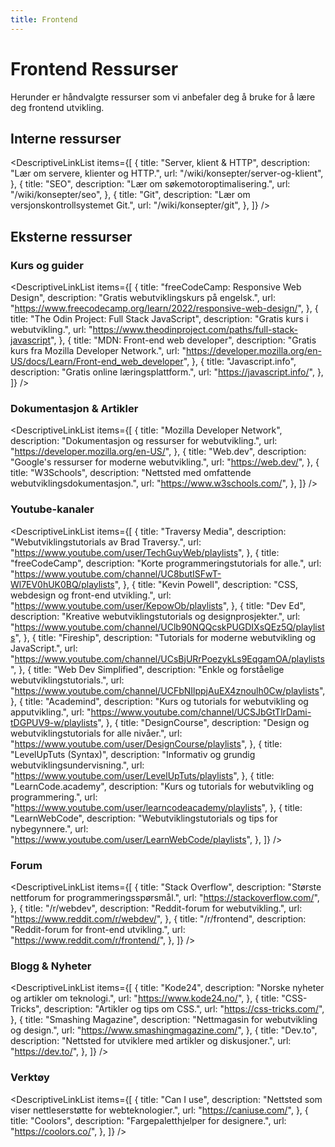 ```yaml
---
title: Frontend
---
```



# Frontend Ressurser

Herunder er håndvalgte ressurser som vi anbefaler deg å bruke for å lære deg frontend utvikling.

## Interne ressurser

<DescriptiveLinkList
  items={[
    {
      title: "Server, klient & HTTP",
      description: "Lær om servere, klienter og HTTP.",
      url: "/wiki/konsepter/server-og-klient",
    },
    {
      title: "SEO",
      description: "Lær om søkemotoroptimalisering.",
      url: "/wiki/konsepter/seo",
    },
    {
      title: "Git",
      description: "Lær om versjonskontrollsystemet Git.",
      url: "/wiki/konsepter/git",
    },
  ]}
/>

## Eksterne ressurser

### Kurs og guider

<DescriptiveLinkList
  items={[
    {
      title: "freeCodeCamp: Responsive Web Design",
      description: "Gratis webutviklingskurs på engelsk.",
      url: "https://www.freecodecamp.org/learn/2022/responsive-web-design/",
    },
    {
      title: "The Odin Project: Full Stack JavaScript",
      description: "Gratis kurs i webutvikling.",
      url: "https://www.theodinproject.com/paths/full-stack-javascript",
    },
    {
      title: "MDN: Front-end web developer",
      description:
        "Gratis kurs fra Mozilla Developer Network.",
      url: "https://developer.mozilla.org/en-US/docs/Learn/Front-end_web_developer",
    },
    {
      title: "Javascript.info",
      description: "Gratis online læringsplattform.",
      url: "https://javascript.info/",
    },
  ]}
/>

### Dokumentasjon & Artikler

<DescriptiveLinkList
  items={[
    {
      title: "Mozilla Developer Network",
      description:
        "Dokumentasjon og ressurser for webutvikling.",
      url: "https://developer.mozilla.org/en-US/",
    },
    {
      title: "Web.dev",
      description:
        "Google's ressurser for moderne webutvikling.",
      url: "https://web.dev/",
    },
    {
      title: "W3Schools",
      description:
        "Nettsted med omfattende webutviklingsdokumentasjon.",
      url: "https://www.w3schools.com/",
    },
  ]}
/>

### Youtube-kanaler

<DescriptiveLinkList
  items={[
    {
      title: "Traversy Media",
      description:
        "Webutviklingstutorials av Brad Traversy.",
      url: "https://www.youtube.com/user/TechGuyWeb/playlists",
    },
    {
      title: "freeCodeCamp",
      description:
        "Korte programmeringstutorials for alle.",
      url: "https://www.youtube.com/channel/UC8butISFwT-Wl7EV0hUK0BQ/playlists",
    },
    {
      title: "Kevin Powell",
      description: "CSS, webdesign og front-end utvikling.",
      url: "https://www.youtube.com/user/KepowOb/playlists",
    },
    {
      title: "Dev Ed",
      description:
        "Kreative webutviklingstutorials og designprosjekter.",
      url: "https://www.youtube.com/channel/UClb90NQQcskPUGDIXsQEz5Q/playlists",
    },
    {
      title: "Fireship",
      description:
        "Tutorials for moderne webutvikling og JavaScript.",
      url: "https://www.youtube.com/channel/UCsBjURrPoezykLs9EqgamOA/playlists",
    },
    {
      title: "Web Dev Simplified",
      description:
        "Enkle og forståelige webutviklingstutorials.",
      url: "https://www.youtube.com/channel/UCFbNIlppjAuEX4znoulh0Cw/playlists",
    },
    {
      title: "Academind",
      description:
        "Kurs og tutorials for webutvikling og apputvikling.",
      url: "https://www.youtube.com/channel/UCSJbGtTlrDami-tDGPUV9-w/playlists",
    },
    {
      title: "DesignCourse",
      description:
        "Design og webutviklingstutorials for alle nivåer.",
      url: "https://www.youtube.com/user/DesignCourse/playlists",
    },
    {
      title: "LevelUpTuts (Syntax)",
      description:
        "Informativ og grundig webutviklingsundervisning.",
      url: "https://www.youtube.com/user/LevelUpTuts/playlists",
    },
    {
      title: "LearnCode.academy",
      description:
        "Kurs og tutorials for webutvikling og programmering.",
      url: "https://www.youtube.com/user/learncodeacademy/playlists",
    },
    {
      title: "LearnWebCode",
      description:
        "Webutviklingstutorials og tips for nybegynnere.",
      url: "https://www.youtube.com/user/LearnWebCode/playlists",
    },
  ]}
/>

### Forum

<DescriptiveLinkList
  items={[
    {
      title: "Stack Overflow",
      description:
        "Største nettforum for programmeringsspørsmål.",
      url: "https://stackoverflow.com/",
    },
    {
      title: "/r/webdev",
      description: "Reddit-forum for webutvikling.",
      url: "https://www.reddit.com/r/webdev/",
    },
    {
      title: "/r/frontend",
      description: "Reddit-forum for front-end utvikling.",
      url: "https://www.reddit.com/r/frontend/",
    },
  ]}
/>

### Blogg & Nyheter

<DescriptiveLinkList
  items={[
    {
      title: "Kode24",
      description:
        "Norske nyheter og artikler om teknologi.",
      url: "https://www.kode24.no/",
    },
    {
      title: "CSS-Tricks",
      description: "Artikler og tips om CSS.",
      url: "https://css-tricks.com/",
    },
    {
      title: "Smashing Magazine",
      description:
        "Nettmagasin for webutvikling og design.",
      url: "https://www.smashingmagazine.com/",
    },
    {
      title: "Dev.to",
      description:
        "Nettsted for utviklere med artikler og diskusjoner.",
      url: "https://dev.to/",
    },
  ]}
/>

### Verktøy

<DescriptiveLinkList
  items={[
    {
      title: "Can I use",
      description:
        "Nettsted som viser nettleserstøtte for webteknologier.",
      url: "https://caniuse.com/",
    },
    {
      title: "Coolors",
      description: "Fargepaletthjelper for designere.",
      url: "https://coolors.co/",
    },
  ]}
/>
